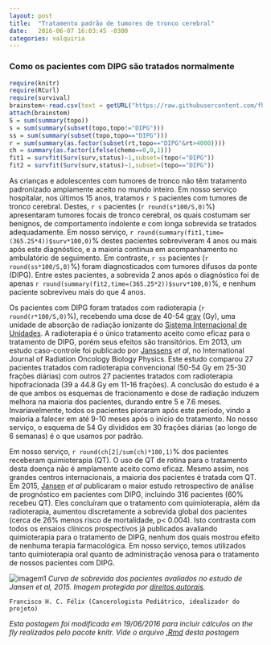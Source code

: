 ```yaml
---
layout: post
title:  "Tratamento padrão de tumores de tronco cerebral"
date:   2016-06-07 16:03:45 -0300
categories: valquiria
---
```

### Como os pacientes com DIPG são tratados normalmente

```r
require(knitr)
require(RCurl)
require(survival)
brainstem<-read.csv(text = getURL("https://raw.githubusercontent.com/fhcflx/valkyrie/gh-pages/assets/data/brainstem2015.csv"))  
attach(brainstem)  
S = sum(summary(topo))  
s = sum(summary(subset(topo,topo!="DIPG")))  
ss = sum(summary(subset(topo,topo=="DIPG")))  
r = sum(summary(as.factor(subset(rt,topo=="DIPG"&rt>4000))))  
ch = summary(as.factor(ifelse(chemo==0,0,1)))  
fit1 = survfit(Surv(surv,status)~1,subset=(topo!="DIPG"))  
fit2 = survfit(Surv(surv,status)~1,subset=(topo=="DIPG"))
```

As crianças e adolescentes com tumores de tronco não têm tratamento padronizado amplamente aceito no mundo inteiro. Em nosso serviço hospitalar, nos últimos 15 anos, tratamos `r S` pacientes com tumores de tronco cerebral. Destes, `r s` pacientes (`r round(s*100/S,0)`%) apresentaram tumores focais de tronco cerebral, os quais costumam ser benignos, de comportamento indolente e com longa sobrevida se tratados adequadamente. Em nosso serviço, `r round(summary(fit1,time=(365.25*4))$surv*100,0)`% destes pacientes sobreviveram 4 anos ou mais após este diagnóstico, e a maioria continua em acompanhamento no ambulatório de seguimento. Em contraste, `r ss` pacientes (`r round(ss*100/S,0)`%) foram diagnosticados com tumores difusos da ponte (DIPG). Entre estes pacientes, a sobrevida 2 anos após o diagnóstico foi de apenas `r round(summary(fit2,time=(365.25*2))$surv*100,0)`%, e nenhum paciente sobreviveu mais do que 4 anos.

Os pacientes com DIPG foram tratados com radioterapia (`r round(r*100/S,0)`%), recebendo uma dose de 40-54 [gray](https://en.wikipedia.org/wiki/Gray_(unit)) (Gy), uma unidade de absorção de radiação ionizante do [Sistema Internacional de Unidades](https://pt.wikipedia.org/wiki/Sistema_Internacional_de_Unidades). A radioterapia é o único tratamento aceito como eficaz para o tratamento de DIPG, porém seus efeitos são transitórios. Em 2013, um estudo caso-controle foi publicado por [Janssens](http://www.sciencedirect.com/science/article/pii/S0360301612005524?np=y) *et al*, no International Journal of Radiation Oncology Biology Physics. Este estudo comparou 27 pacientes tratados com radioterapia convencional (50-54 Gy em 25-30 frações diárias) com outros 27 pacientes tratados com radioterapia hipofracionada (39 a 44.8 Gy em 11-16 frações). A conclusão do estudo é a de que ambos os esquemas de fracionamento e dose de radiação induzem melhora na maioria dos pacientes, durando entre 5 e 7.6 meses. Invariavelmente, todos os pacientes pioraram após este período, vindo a maioria a falecer em até 9-10 meses após o início do tratamento. No nosso serviço, o esquema de 54 Gy divididos em 30 frações diárias (ao longo de 6 semanas) é o que usamos por padrão.

Em nosso serviço, `r round(ch[2]/sum(ch)*100,1)`% dos pacientes receberam quimioterapia (QT). O uso de QT de rotina para o tratamento desta doença não é amplamente aceito como eficaz. Mesmo assim, nos grandes centros internacionais, a maioria dos pacientes é tratada com QT. Em 2015, [Jansen](http://neuro-oncology.oxfordjournals.org/content/17/1/160.full) *et al* publicaram o maior estudo retrospectivo de análise de prognóstico em pacientes com DIPG, incluindo 316 pacientes (60% recebeu QT). Eles concluíram que o tratamento com quimioterapia, além da radioterapia, aumentou discretamente a sobrevida global dos pacientes (cerca de 26% menos risco de mortalidade, p< 0.004). Isto contrasta com todos os ensaios clínicos prospectivos já publicados avaliando quimioterapia para o tratamento de DIPG, nenhum dos quais mostrou efeito de nenhuma terapia farmacológica. Em nosso serviço, temos utilizados tanto quimioterapia oral quanto de administração venosa para o tratamento de nossos pacientes com DIPG.

![imagem1](http://www.ncbi.nlm.nih.gov/pmc/articles/PMC4483042/bin/nou10402.jpg)
*Curva de sobrevida dos pacientes avaliados no estudo de Jansen et al, 2015. Imagem protegida por [direitos autorais](http://www.ncbi.nlm.nih.gov/pmc/articles/PMC4483042/figure/NOU104F2/#).*

``` Francisco H. C. Félix (Cancerologista Pediátrico, idealizador do projeto)
```

_Esta postagem foi modificada em 19/06/2016 para incluir cálculos *on the fly* realizados pelo pacote knitr. Vide o arquivo [.Rmd](https://github.com/fhcflx/valkyrie/blob/gh-pages/_source/2016-06-07-Tratamento-padrão-de-tumores-de-tronco-cerebral.Rmd) desta postagem_
